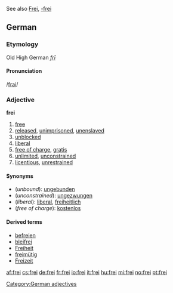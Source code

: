 See also [[Frei]], [[-frei]]
==German==
===Etymology===
Old High German ''[[frī]]''
====Pronunciation====
/[[Pronunciation guide|frai]]/
===Adjective===
'''frei'''
# [[free]]
# [[released]], [[unimprisoned]], [[unenslaved]]
# [[unblocked]]
# [[liberal]]
# [[free of charge]], [[gratis]]
# [[unlimited]], [[unconstrained]]
# [[licentious]], [[unrestrained]]

====Synonyms====
*(''unbound''): [[ungebunden]]
*(''unconstrained''): [[ungezwungen]]
*(''liberal''): [[liberal#German|liberal]], [[freiheitlich]]
*(''free of charge''): [[kostenlos]]

====Derived terms====
*[[befreien]]
*[[bleifrei]]
*[[Freiheit]]
*[[freimütig]]
*[[Freizeit]]

[[Category:German adjectives]]

[[af:frei]]
[[cs:frei]]
[[de:frei]]
[[fr:frei]]
[[io:frei]]
[[it:frei]]
[[hu:frei]]
[[mi:frei]]
[[no:frei]]
[[pt:frei]]
